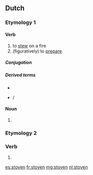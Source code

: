==Dutch==

===Etymology 1===

====Verb====
{{nl-verb}}

# to [[stew]] on a fire
# (figuratively) to [[prepare]]

=====Conjugation=====
{{nl-conj-wk|stoof|stove}}

=====Derived terms=====
* {{l|nl|stoverij}}
* {{l|nl|een kool stoven}} / {{l|nl|een peer stoven}}

====Noun====
{{head|nl}}

# {{nl-noun-form|pl=1|stoof}}

===Etymology 2===

===Verb===
{{head|nl}}

# {{nl-verb form of|n=pl|t=past|m=ind+subj|stuiven}}

[[es:stoven]]
[[fr:stoven]]
[[mg:stoven]]
[[nl:stoven]]